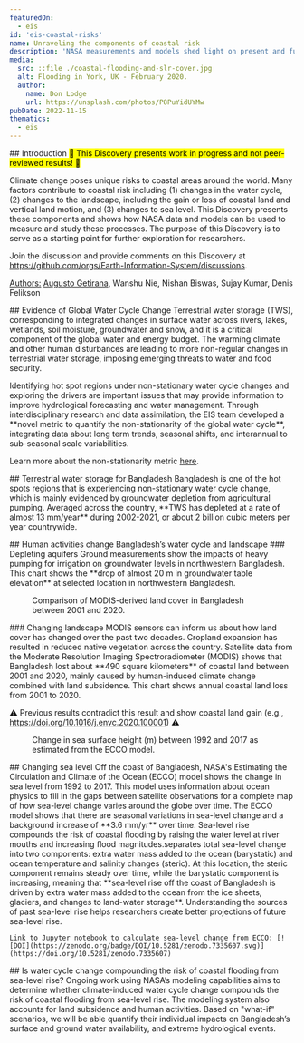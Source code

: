 ```yaml
---
featuredOn:
  - eis
id: 'eis-coastal-risks'
name: Unraveling the components of coastal risk
description: 'NASA measurements and models shed light on present and future coastal risks'
media:
  src: ::file ./coastal-flooding-and-slr-cover.jpg
  alt: Flooding in York, UK - February 2020.
  author:
    name: Don Lodge
    url: https://unsplash.com/photos/P8PuYidUYMw
pubDate: 2022-11-15
thematics:
  - eis
---
```

<Block>
  <Prose>
  ## Introduction
  <mark>🚧 This Discovery presents work in progress and not peer-reviewed results! 🚧</mark>

  Climate change poses unique risks to coastal areas around the world. Many factors contribute to coastal risk including (1) changes in the water cycle, (2) changes to the landscape, including the gain or loss of coastal land and vertical land motion, and (3) changes to sea level. This Discovery presents these components and shows how NASA data and models can be used to measure and study these processes. The purpose of this Discovery is to serve as a starting point for further exploration for researchers.

  Join the discussion and provide comments on this Discovery at https://github.com/orgs/Earth-Information-System/discussions.

  <u>Authors:</u> [Augusto Getirana](mailto:augusto.getirana@nasa.gov), Wanshu Nie, Nishan Biswas, Sujay Kumar, Denis Felikson
  </Prose>
</Block>

<Block type='full'>
  <Prose>
  ## Evidence of Global Water Cycle Change
  Terrestrial water storage (TWS), corresponding to integrated changes in surface water across rivers, lakes, wetlands, soil moisture, groundwater and snow, and it is a critical component of the global water and energy budget. The warming climate and other human disturbances are leading to more non-regular changes in terrestrial water storage, imposing emerging threats to water and food security.
  </Prose>

  <Figure>
    <Map
      datasetId='tws-anomaly'
      layerId='lis-tws-anomaly'
      dateTime='2002-12-01'
      zoom={1}
      center={[0,0]}
      compareDateTime='2021-12-01'
    />
    <Caption
      attrAuthor='NASA'
      attrUrl='https://nasa.gov/'
    />
  </Figure>

</Block>

<Block type='full'>
  <Figure>
    <Map
      datasetId='lis-tws-nonstationarity-index'
      layerId='lis-tws-nonstationarity-index'
      dateTime='2003-01-01'
      zoom={1}
      center={[0,0]}
    />
    <Caption
      attrAuthor='NASA'
      attrUrl='https://nasa.gov/'
    />
  </Figure>
  <Prose>
  Identifying hot spot regions under non-stationary water cycle changes and exploring the drivers are important issues that may provide information to improve hydrological forecasting and water management. Through interdisciplinary research and data assimilation, the EIS team developed a **novel metric to quantify the non-stationarity of the global water cycle**, integrating data about long term trends, seasonal shifts, and interannual to sub-seasonal scale variabilities.

  Learn more about the non-stationarity metric <u><a href="https://github.com/Earth-Information-System/sea-level-and-coastal-risk/blob/main/AMS_2023_Wanshu_Nie_for_VEDA_Discovery.pdf">here</a></u>.
  </Prose>
</Block>

<Block>
   <Prose>
    ## Terrestrial water storage for Bangladesh
  Bangladesh is one of the hot spots regions that is experiencing non-stationary water cycle change, which is mainly evidenced by groundwater depletion from agricultural pumping. Averaged across the country, **TWS has depleted at a rate of almost 13 mm/year** during 2002-2021, or about 2 billion cubic meters per year countrywide.
  </Prose>
  <Figure>
    <Chart
      dataPath={new URL('./TWS_time_series.csv', import.meta.url).href}
      dateFormat="%b-%Y"
      idKey='type'
      xKey='date'
      yKey='TWS'
      yAxisLabel='mm'
    />
    <Caption
    />
  </Figure>
</Block>

<Block>
   <Prose>
    ## Human activities change Bangladesh’s water cycle and landscape
    ### Depleting aquifers
    Ground measurements show the impacts of heavy pumping for irrigation on groundwater levels in northwestern Bangladesh. This chart shows the **drop of almost 20 m in groundwater table elevation** at selected location in northwestern Bangladesh.

  </Prose>
  <Figure>
    <Chart
      dataPath={new URL('./groundwater_time_series.csv', import.meta.url).href}
      dateFormat="%b-%y"
      idKey='type'
      xKey='date'
      yKey='groundwater'
      yAxisLabel='meters'
    />
    <Caption
    />
  </Figure>
</Block>

<Block>
  <Figure>
    <Map
      datasetId='bangladesh-landcover-2001-2020'
      layerId='bangladesh-landcover-2001-2020'
      dateTime='2001-01-01'
      compareDateTime='2020-01-01'
      zoom={7}
      center={[90.43,23.74]}
    />
    <Caption
      attrAuthor='NASA'
      attrUrl='https://nasa.gov/'
    >
    Comparison of MODIS-derived land cover in Bangladesh between 2001 and 2020.
    </Caption>
  </Figure>

  <Prose>
  ### Changing landscape
  MODIS sensors can inform us about how land cover has changed over the past two decades. Cropland expansion has resulted in reduced native vegetation across the country.
  </Prose>

</Block>

<Block>
   <Prose>
   Satellite data from the Moderate Resolution Imaging Spectroradiometer (MODIS) shows that Bangladesh lost about **490 square kilometers** of coastal land between 2001 and 2020, mainly caused by human-induced climate change combined with land subsidence. This chart shows annual coastal land loss from 2001 to 2020.

   ⚠️ Previous results contradict this result and show coastal land gain (e.g., https://doi.org/10.1016/j.envc.2020.100001) ⚠️

  </Prose>
  <Figure>
    <Chart
      dataPath={new URL('./coastal_land_loss_time_series.csv', import.meta.url).href}
      dateFormat="%Y"
      idKey='type'
      xKey='year'
      yKey='CLL'
      yAxisLabel='square kilometers'
    />
  </Figure>
</Block>


<Block type='full'>
  <Figure>
    <Map
      datasetId='ecco-surface-height-change'
      layerId='ecco-surface-height-change'
      dateTime='1992-01-01'
      zoom={4}
      center={[87.67,14.63]}
    />
    <Caption
      attrAuthor='NASA'
      attrUrl='https://nasa.gov/'
    >
    Change in sea surface height (m) between 1992 and 2017 as estimated from the ECCO model.
    </Caption>
  </Figure>
  <Prose>
  ## Changing sea level
  Off the coast of Bangladesh, NASA's Estimating the Circulation and Climate of the Ocean (ECCO) model shows the change in sea level from 1992 to 2017. This model uses information about ocean physics to fill in the gaps between satellite observations for a complete map of how sea-level change varies around the globe over time.
  </Prose>
</Block>


<Block>
   <Prose>
    The ECCO model shows that there are seasonal variations in sea-level change and a background increase of **3.6 mm/yr** over time. Sea-level rise compounds the risk of coastal flooding by raising the water level at river mouths and increasing flood magnitudes.separates total sea-level change into two components: extra water mass added to the ocean (barystatic) and ocean temperature and salinity changes (steric). At this location, the steric component remains steady over time, while the barystatic component is increasing, meaning that **sea-level rise off the coast of Bangladesh is driven by extra water mass added to the ocean from the ice sheets, glaciers, and changes to land-water storage**. Understanding the sources of past sea-level rise helps researchers create better projections of future sea-level rise.

    Link to Jupyter notebook to calculate sea-level change from ECCO: [![DOI](https://zenodo.org/badge/DOI/10.5281/zenodo.7335607.svg)](https://doi.org/10.5281/zenodo.7335607)
  </Prose>
  <Figure>
    <Chart
      dataPath={new URL('./ecco_ssh.csv', import.meta.url).href}
      dateFormat="%m/%Y"
      idKey='source'
      xKey='date'
      yKey='SSH (m)'
      yAxisLabel='meters'
    />
  </Figure>
</Block>

<Block>
   <Prose>
   ## Is water cycle change compounding the risk of coastal flooding from sea-level rise?
   Ongoing work using NASA’s modeling capabilities aims to determine whether climate-induced water cycle change compounds the risk of coastal flooding from sea-level rise. The modeling system also accounts for land subsidence and human activities. Based on "what-if" scenarios, we will be able quantify their individual impacts on Bangladesh’s surface and ground water availability, and extreme hydrological events.
   </Prose>
</Block>
